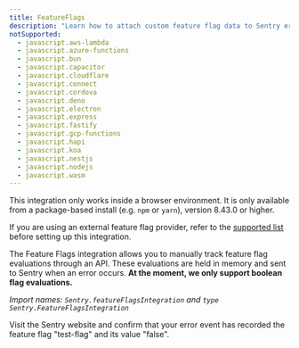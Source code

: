 ```yaml
---
title: FeatureFlags
description: "Learn how to attach custom feature flag data to Sentry error events."
notSupported:
  - javascript.aws-lambda
  - javascript.azure-functions
  - javascript.bun
  - javascript.capacitor
  - javascript.cloudflare
  - javascript.connect
  - javascript.cordova
  - javascript.deno
  - javascript.electron
  - javascript.express
  - javascript.fastify
  - javascript.gcp-functions
  - javascript.hapi
  - javascript.koa
  - javascript.nestjs
  - javascript.nodejs
  - javascript.wasm
---
```


<PlatformContent includePath="feature-flags/prerelease-alert" />

<Alert level="info">

This integration only works inside a browser environment. It is only available from a package-based install (e.g. `npm` or `yarn`), version 8.43.0 or higher.

</Alert>

<Alert level ="info">

If you are using an external feature flag provider, refer to the [supported list](/platforms/javascript/feature-flags/#enable-evaluation-tracking) before setting up this integration.

</Alert>

The Feature Flags integration allows you to manually track feature flag evaluations through an API.
These evaluations are held in memory and sent to Sentry when an error occurs.
**At the moment, we only support boolean flag evaluations.**

_Import names: `Sentry.featureFlagsIntegration` and `type Sentry.FeatureFlagsIntegration`_

<PlatformContent includePath="/configuration/featureflags" />

Visit the Sentry website and confirm that your error event has recorded the feature flag "test-flag" and its value "false".

<PlatformContent includePath="feature-flags/next-steps" />

